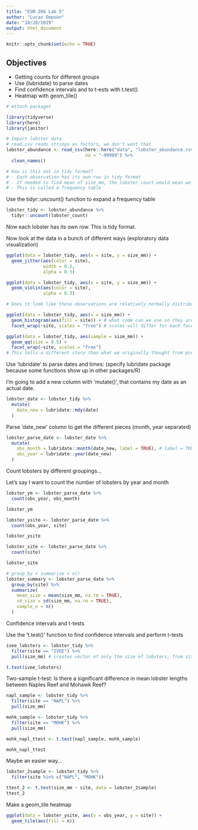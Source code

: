 ```yaml
---
title: "ESM 206 Lab 5"
author: "Lucas Empson"
date: "10/28/2019"
output: html_document
---
```


```r
knitr::opts_chunk$set(echo = TRUE)
```

## Objectives

- Getting counts for different groups
- Use {lubridate} to parse dates
- Find confidence intervals and to t-ests with t.test()
- Heatmap with geom_tile()

```r
# Attach packages

library(tidyverse)
library(here)
library(janitor)
```

```r
# Import lobster data
# read.csv reads strings as factors, we don't want that
lobster_abundance <- read_csv(here::here("data", "lobster_abundance.csv"),
                              na = "-99999") %>% 
  clean_names()

# How is this not in tidy format?
# - Each observation has its own row in tidy format
# - If needed to find mean of size_mm, the lobster count would mean we have to account for the weight of lobster_count
# - This is called a frequency table
```

Use the tidyr::uncount() function to expand a frequency table
```r
lobster_tidy <- lobster_abundance %>%
  tidyr::uncount(lobster_count)
```

Now each lobster has its own row. This is tidy format.

Now look at the data in a bunch of different ways (exploratory data visualization)
```r

ggplot(data = lobster_tidy, aes(x = site, y = size_mm)) +
  geom_jitter(aes(color = site), 
              width = 0.2,
              alpha = 0.3)

ggplot(data = lobster_tidy, aes(x = site, y = size_mm)) +
  geom_violin(aes(color = site),
              alpha = 0.3)

# Does it look like these observations are relatively normally distributed? Is there skew? Still kind of difficult to do using geom_violin

ggplot(data = lobster_tidy, aes(x = size_mm)) +
  geom_histogram(aes(fill = site)) + # what code can we use so they are not all overlapped? facet_wrap()
  facet_wrap(~site, scales = "free") # scales will differ for each facet based on maximum and minimums in each group (if the point is comparing across groups, not a good idea, but we're just looking to see how data is distributed within each group. In general all relatively bell shaped (exception MOHK, but overall yes)

ggplot(data = lobster_tidy, aes(sample = size_mm)) +
  geom_qq(size = 0.5) + 
  facet_wrap(~site, scales = "free") 
# This tells a different story than what we originally thought from previous graph
```

Use 'lubridate' to parse dates and times: (specify lubridate package because some functions show up in other packages/R)

I'm going to add a new column with 'mutate()', that contains my date as an actual date.

```r
lobster_date <- lobster_tidy %>% 
  mutate(
    date_new = lubridate::mdy(date)
  )
```

Parse 'date_new' column to get the different pieces (month, year separated)

```r
lobster_parse_date <- lobster_date %>% 
  mutate(
    obs_month = lubridate::month(date_new, label = TRUE), # label = TRUE shows month name instead of the number
    obs_year = lubridate::year(date_new)
  )
```

Count lobsters by different groupings...

Let's say I want to count the number of lobsters by year and month

```r
lobster_ym <- lobster_parse_date %>% 
  count(obs_year, obs_month)

lobster_ym

lobster_ysite <- lobster_parse_date %>% 
  count(obs_year, site)

lobster_ysite

lobster_site <- lobster_parse_date %>% 
  count(site)

lobster_site

# group_by + summarize + n()
lobster_summary <- lobster_parse_date %>% 
  group_by(site) %>% 
  summarize(
    mean_size = mean(size_mm, na.rm = TRUE),
    sd_size = sd(size_mm, na.rm = TRUE), 
    sample_n = n()
  )
```

Confidence intervals and t-tests

Use the 't.test()' function to find confidence intervals and perform t-tests

```r

ivee_lobsters <- lobster_tidy %>% 
  filter(site == "IVEE") %>% 
  pull(size_mm) # creates vector of only the size of lobsters, from site IVEE

t.test(ivee_lobsters)

```

Two-sample t-test:
Is there a significant difference in mean lobster lengths between Naples Reef and Mohawk Reef?

```r

napl_sample <- lobster_tidy %>% 
  filter(site == "NAPL") %>% 
  pull(size_mm)

mohk_sample <- lobster_tidy %>% 
  filter(site == "MOHK") %>% 
  pull(size_mm)

mohk_napl_ttest <- t.test(napl_sample, mohk_sample)

mohk_napl_ttest

```


Maybe an easier way...
```r
lobster_2sample <- lobster_tidy %>%
  filter(site %in% c("NAPL", "MOHK"))

ttest_2 <- t.test(size_mm ~ site, data = lobster_2sample)
ttest_2
```

Make a geom_tile heatmap

```r
ggplot(data = lobster_ysite, aes(x = obs_year, y = site)) +
  geom_tile(aes(fill = n))
```







